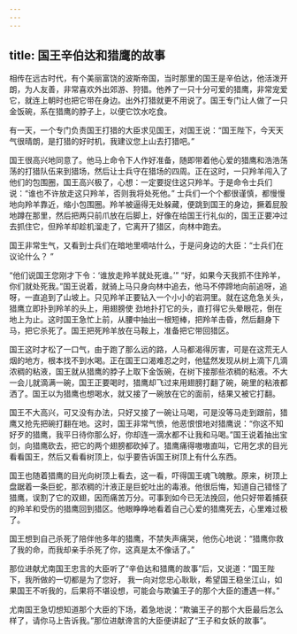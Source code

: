 ```yaml
---
---
---
```

title: 国王辛伯达和猎鹰的故事
---



相传在远古时代，有个美丽富饶的波斯帝国，当时那里的国王是辛伯达，他活泼开朗，为人友善，非常喜欢外出郊游、狩猎。他养了一只十分可爱的猎鹰，非常宠爱它，就连上朝时也把它带在身边。出外打猎就更不用说了。国王专门让人做了一只金饭碗，系在猎鹰的脖子上，以便它饮水吃食。

有一天，一个专门负责国王打猎的大臣求见国王，对国王说：“国王陛下，今天天气很晴朗，是打猎的好时机，我建议您上山去打猎吧。”

国王很高兴地同意了。他马上命令下人作好准备，随即带着他心爱的猎鹰和浩浩荡荡的打猎队伍来到猎场，然后让士兵守在猎场的四周。正在这时，一只羚羊闯入了他们的包围圈，国王高兴极了，心想：一定要捉住这只羚羊。于是命令士兵们说：“谁也不许放走这只羚羊，否则我将处死他。”
士兵们一个个都很谨慎，都慢慢地向羚羊靠近，缩小包围圈。羚羊被逼得无处躲藏，便跳到国王的身边，撅着屁股地蹲在那里，然后把两只前爪放在后脚上，好像在给国王行礼似的，国王正要冲过去抓住它，但羚羊却趁机溜走了，它离开了猎区，向林中跑去。

国王非常生气，又看到士兵们在暗地里嘀咕什么，于是问身边的大臣：“士兵们在议论什么？
”

“他们说国王您刚才下令：‘谁放走羚羊就处死谁。’”
“好，如果今天我抓不住羚羊，你们就处死我。”国王说着，就骑上马只身向林中追去，他马不停蹄地向前追呀，追呀，一直追到了山坡上。只见羚羊正要钻入一个小小的岩洞里。就在这危急关头，猎鹰立即扑到羚羊的头上，用翅膀使
劲地扑打它的头，直打得它头晕眼花，倒在地上为止。这时国王急忙上前，从腰中抽出一根短棒，把羚羊击昏，然后翻身下马，把它杀死了。国王把死羚羊放在马鞍上，准备把它带回猎区。

国王这时才松了一口气，由于跑了那么远的路，人马都渴得厉害，可是在这荒无人烟的地方，根本找不到水喝。正在国王口渴难忍之时，他猛然发现从树上滴下几滴浓稠的粘液，国王就从猎鹰的脖子上取下金饭碗，在树下接那些浓稠的粘液。不大一会儿就滴满一碗，国王正要喝时，猎鹰却飞过来用翅膀打翻了碗，碗里的粘液都洒了。国王以为猎鹰也想喝水，就又接了一碗放在它的面前，结果又被它打翻。

国王不大高兴，可又没有办法，只好又接了一碗让马喝，可是没等马走到跟前，猎鹰又抢先把碗打翻在地。这时，国王非常气愤，他恶恨恨地对猎鹰说：“你这不知好歹的猎鹰，我平日待你那么好，你却连一滴水都不让我和马喝。”国王说着抽出宝剑，向猎鹰砍去，把它的两个翅膀都砍掉了。猎鹰痛得嗷嗷直叫，它用乞求的目光看看国王，然后又看看树顶上，似乎要告诉国王树顶上有什么东西。

国王也随着猎鹰的目光向树顶上看去，这一看，吓得国王魂飞魄散。原来，树顶上盘踞着一条巨蛇，那浓稠的汁液正是巨蛇吐出的毒液。他很后悔，知道自己错怪了猎鹰，误割了它的双翅，因而痛苦万分。可事到如今已无法挽回，他只好带着捕获的羚羊和受伤的猎鹰回到猎区。他眼睁睁地看着自己心爱的猎鹰死去，心里难过极了。

国王想到自己杀死了陪伴他多年的猎鹰，不禁失声痛哭，他伤心地说：“猎鹰你救了我的命，而我却亲手杀死了你，这真是太不像话了。”

那位进献尤南国王忠言的大臣听了“辛伯达和猎鹰的故事”后，又说道：“国王陛下，我所做的一切都是为了您好，
我一向对您忠心耿耿，希望国王稳坐江山，如果国王不听我的，后果将不堪设想，可能会与欺骗王子的那个大臣的遭遇一样。”

尤南国王急切想知道那个大臣的下场，着急地说：“欺骗王子的那个大臣最后怎么样了，请你马上告诉我。”那位进献谗言的大臣便讲起了“王子和女妖的故事”。